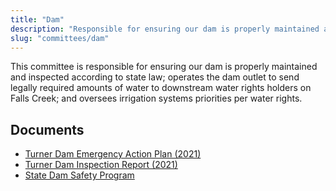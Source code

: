 ```yaml
---
title: "Dam"
description: "Responsible for ensuring our dam is properly maintained and inspected according to state law."
slug: "committees/dam"
---
```



<CommitteeMembers slug="dam" />

This committee is responsible for ensuring our dam is properly maintained and inspected according to state law; operates the dam outlet to send legally required amounts of water to downstream water rights holders on Falls Creek; and oversees irrigation systems priorities per water rights.

## Documents

- [Turner Dam Emergency Action Plan (2021)](/uploads/2022/02/Turner-Dam_300113_EmergencyActionPlan-Final-19-JUL-2021-v296.pdf)
- [Turner Dam Inspection Report (2021)](/uploads/2022/02/Turner-Dam_300113_Engr-Inspec-Rept_08162133.pdf)
- [State Dam Safety Program](https://dwr.colorado.gov/services/dam-safety)


